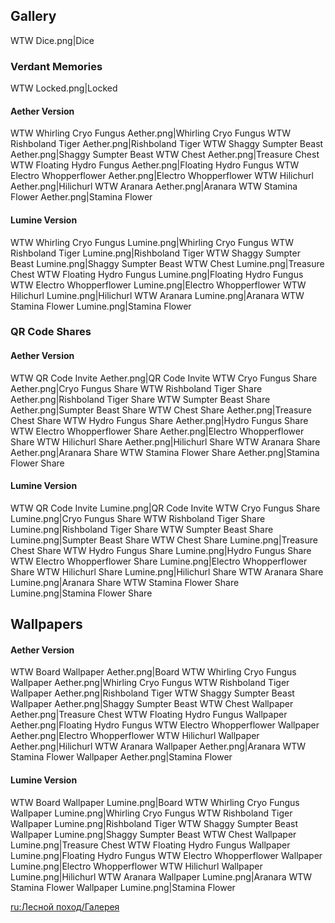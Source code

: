 {{Event Tabs}}
==Gallery==
<gallery>
WTW Dice.png|Dice
</gallery>

===Verdant Memories===
<gallery>
<!-- Undiscovered -->
WTW Locked.png|Locked
</gallery>

====Aether Version====
<gallery>
<!-- So it was a Whirling Cryo Fungus? -->
WTW Whirling Cryo Fungus Aether.png|Whirling Cryo Fungus
<!-- Beware of Rishboland Tigers! -->
WTW Rishboland Tiger Aether.png|Rishboland Tiger
<!-- Knocked over by a Shaggy Sumpter Beast... Ouch. -->
WTW Shaggy Sumpter Beast Aether.png|Shaggy Sumpter Beast
<!-- Yay! A treasure chest! -->
WTW Chest Aether.png|Treasure Chest
<!-- H—Help... I'm going to suffocate! -->
WTW Floating Hydro Fungus Aether.png|Floating Hydro Fungus
<!-- A sneaky Whopperflower's tricks! -->
WTW Electro Whopperflower Aether.png|Electro Whopperflower
<!-- Rock! Paper! Scissors! -->
WTW Hilichurl Aether.png|Hilichurl
<!-- Time for Aranara games! -->
WTW Aranara Aether.png|Aranara
<!-- Well-rested! -->
WTW Stamina Flower Aether.png|Stamina Flower
</gallery>

====Lumine Version====
<gallery>
<!-- So it was a Whirling Cryo Fungus? -->
WTW Whirling Cryo Fungus Lumine.png|Whirling Cryo Fungus
<!-- Beware of Rishboland Tigers! -->
WTW Rishboland Tiger Lumine.png|Rishboland Tiger
<!-- Knocked over by a Shaggy Sumpter Beast... Ouch. -->
WTW Shaggy Sumpter Beast Lumine.png|Shaggy Sumpter Beast
<!-- Yay! A treasure chest! -->
WTW Chest Lumine.png|Treasure Chest
<!-- H—Help... I'm going to suffocate! -->
WTW Floating Hydro Fungus Lumine.png|Floating Hydro Fungus
<!-- A sneaky Whopperflower's tricks! -->
WTW Electro Whopperflower Lumine.png|Electro Whopperflower
<!-- Rock! Paper! Scissors! -->
WTW Hilichurl Lumine.png|Hilichurl
<!-- Time for Aranara games! -->
WTW Aranara Lumine.png|Aranara
<!-- Well-rested! -->
WTW Stamina Flower Lumine.png|Stamina Flower
</gallery>

===QR Code Shares===
====Aether Version====
<gallery>
WTW QR Code Invite Aether.png|QR Code Invite
WTW Cryo Fungus Share Aether.png|Cryo Fungus Share
WTW Rishboland Tiger Share Aether.png|Rishboland Tiger Share
WTW Sumpter Beast Share Aether.png|Sumpter Beast Share
WTW Chest Share Aether.png|Treasure Chest Share
WTW Hydro Fungus Share Aether.png|Hydro Fungus Share
WTW Electro Whopperflower Share Aether.png|Electro Whopperflower Share
WTW Hilichurl Share Aether.png|Hilichurl Share
WTW Aranara Share Aether.png|Aranara Share
WTW Stamina Flower Share Aether.png|Stamina Flower Share
</gallery>

====Lumine Version====
<gallery>
WTW QR Code Invite Lumine.png|QR Code Invite
WTW Cryo Fungus Share Lumine.png|Cryo Fungus Share
WTW Rishboland Tiger Share Lumine.png|Rishboland Tiger Share
WTW Sumpter Beast Share Lumine.png|Sumpter Beast Share
WTW Chest Share Lumine.png|Treasure Chest Share
WTW Hydro Fungus Share Lumine.png|Hydro Fungus Share
WTW Electro Whopperflower Share Lumine.png|Electro Whopperflower Share
WTW Hilichurl Share Lumine.png|Hilichurl Share
WTW Aranara Share Lumine.png|Aranara Share
WTW Stamina Flower Share Lumine.png|Stamina Flower Share
</gallery>

==Wallpapers==
====Aether Version====
<gallery>
WTW Board Wallpaper Aether.png|Board
WTW Whirling Cryo Fungus Wallpaper Aether.png|Whirling Cryo Fungus
WTW Rishboland Tiger Wallpaper Aether.png|Rishboland Tiger
WTW Shaggy Sumpter Beast Wallpaper Aether.png|Shaggy Sumpter Beast
WTW Chest Wallpaper Aether.png|Treasure Chest
WTW Floating Hydro Fungus Wallpaper Aether.png|Floating Hydro Fungus
WTW Electro Whopperflower Wallpaper Aether.png|Electro Whopperflower
WTW Hilichurl Wallpaper Aether.png|Hilichurl
WTW Aranara Wallpaper Aether.png|Aranara
WTW Stamina Flower Wallpaper Aether.png|Stamina Flower
</gallery>

====Lumine Version====
<gallery>
WTW Board Wallpaper Lumine.png|Board
WTW Whirling Cryo Fungus Wallpaper Lumine.png|Whirling Cryo Fungus
WTW Rishboland Tiger Wallpaper Lumine.png|Rishboland Tiger
WTW Shaggy Sumpter Beast Wallpaper Lumine.png|Shaggy Sumpter Beast
WTW Chest Wallpaper Lumine.png|Treasure Chest
WTW Floating Hydro Fungus Wallpaper Lumine.png|Floating Hydro Fungus
WTW Electro Whopperflower Wallpaper Lumine.png|Electro Whopperflower
WTW Hilichurl Wallpaper Lumine.png|Hilichurl
WTW Aranara Wallpaper Lumine.png|Aranara
WTW Stamina Flower Wallpaper Lumine.png|Stamina Flower
</gallery>

[[ru:Лесной поход/Галерея]]